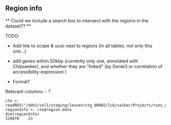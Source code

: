 ## Region info 

** Could we include a search box to intersect with the regions in the dataset?? **

TODO:

- Add link to scope & ucsc next to regions (in all tables, not only this one...)

- add genes within 50kbp (currently only one, annotated with Chipseeker), and whether they are "linked" (by Genie3 or correlation of accessibility-expression )

- Format?

Relevant columns: 
- ?

```
cto <- readRDS("/ddn1/vol1/staging/leuven/stg_00002/lcb/saibar/Projects/runs_cisTopic/20191219_brainDevel_warpLDA/int_230topics/cisTopicObject_4_rAnnot.Rds")
regionInfo <- cto@region.data
dim(regionInfo)
129078    23
```
